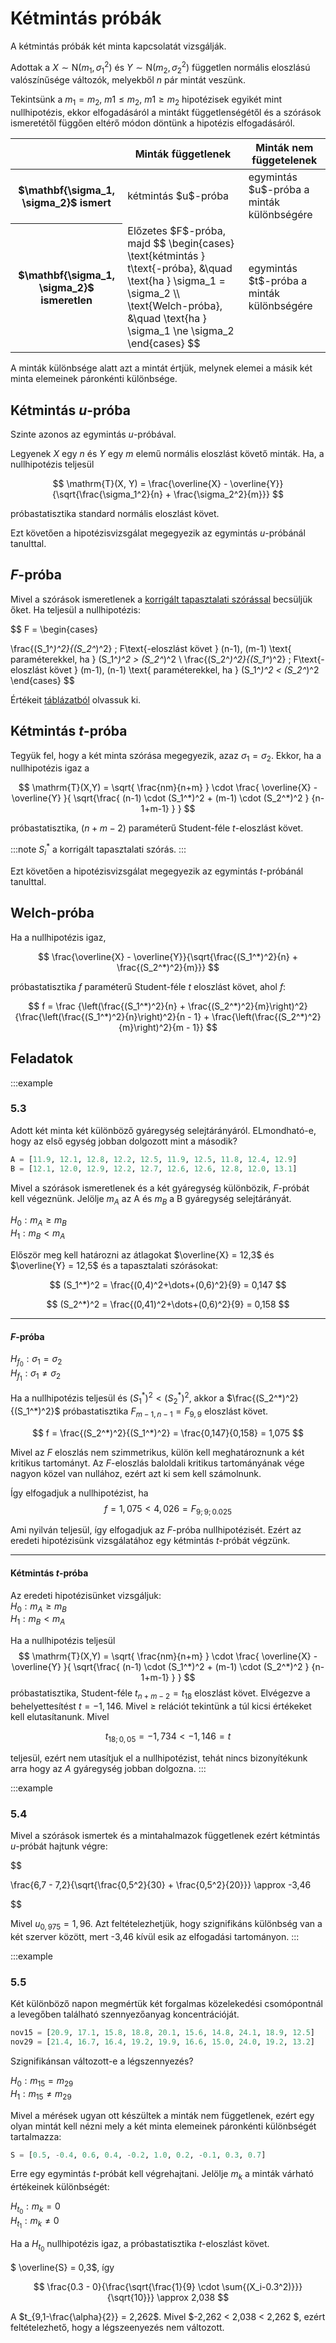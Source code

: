 # Kétmintás próbák

A kétmintás próbák két minta kapcsolatát vizsgálják.

Adottak a $X \sim \mathrm{N}{\left(m_1, \sigma_1^2\right)}$  és $Y \sim \mathrm{N}{\left( m_2, \sigma_2^2 \right)}$
független normális eloszlású valószínűsége változók, melyekből $n$ pár mintát veszünk.

Tekintsünk a $m_1=m_2$, $m1 \le m_2$, $m1 \ge m_2$ hipotézisek egyikét mint nullhipotézis, ekkor elfogadásáról a
mintákt függetlenségétől és a szórások ismeretétől függően eltérő módon döntünk a hipotézis elfogadásáról.

<div class='center-table'>
<table>
    <thead>
    <tr>
        <th></th>
        <th>Minták függetlenek</th>
        <th>Minták nem függetelenek</th>
    </tr>
    </thead>
    <tr>
        <th>$\mathbf{\sigma_1, \sigma_2}$ ismert</th>
        <td>kétmintás $u$-próba</td>
        <td>egymintás $u$-próba a minták különbségére</td>
    </tr>
    <tr>
        <th>$\mathbf{\sigma_1, \sigma_2}$ ismeretlen</th>
        <td>
            Előzetes $F$-próba, majd
            $$
            \begin{cases}
                \text{kétmintás } t\text{-próba}, &\quad \text{ha } \sigma_1 = \sigma_2 \\
                \text{Welch-próba},               &\quad \text{ha } \sigma_1 \ne \sigma_2
            \end{cases}
            $$
        </td>
        <td>egymintás $t$-próba a minták különbségére</td>
    </tr>
</table>
</div>

A minták különbsége alatt azt a mintát értjük, melynek elemei a másik két minta elemeinek páronkénti különbsége.


## Kétmintás $u$-próba

Szinte azonos az egymintás $u$-próbával.

Legyenek $X$ egy $n$ és $Y$ egy $m$ elemű normális eloszlást követő minták. Ha, a nullhipotézis teljesül

$$
\mathrm{T}(X, Y) = \frac{\overline{X} - \overline{Y}}{\sqrt{\frac{\sigma_1^2}{n} + \frac{\sigma_2^2}{m}}}
$$

próbastatisztika standard normális eloszlást követ.

Ezt követően a hipotézisvizsgálat megegyezik az egymintás $u$-próbánál tanulttal.

## $F$-próba

Mivel a szórások ismeretlenek a [korrigált tapasztalati szórással](../#korrig%C3%A1lt-tapasztalati-sz%C3%B3r%C3%A1s)
becsüljük őket. Ha teljesül a nullhipotézis:

$$
F = 
\begin{cases}

\frac{(S_1^*)^2}{(S_2^*)^2} \; F\text{-eloszlást követ } (n-1), (m-1) \text{ paraméterekkel, ha } (S_1^*)^2 > (S_2^*)^2 \\
\frac{(S_2^*)^2}{(S_1^*)^2} \; F\text{-eloszlást követ } (m-1), (n-1) \text{ paraméterekkel, ha } (S_1^*)^2 < (S_2^*)^2
\end{cases}
$$

Értékeit [táblázatból](http://www.socr.ucla.edu/Applets.dir/F_Table.html) olvassuk ki.


## Kétmintás $t$-próba

Tegyük fel, hogy a két minta szórása megegyezik, azaz $\sigma_1 = \sigma_2$. Ekkor, ha a nullhipotézis igaz a

$$
\mathrm{T}(X,Y) =
\sqrt{ \frac{nm}{n+m} } \cdot
\frac{ \overline{X} - \overline{Y} }{ \sqrt{\frac{ (n-1) \cdot (S_1^*)^2 + (m-1) \cdot (S_2^*)^2 } {n-1+m-1} } }
$$

próbastatisztika, $(n+m-2)$ paraméterű Student-féle $t$-eloszlást követ.

:::note
$S_i^*$ a korrigált tapasztalati szórás.
:::

Ezt követően a hipotézisvizsgálat megegyezik az egymintás $t$-próbánál tanulttal.

## Welch-próba

Ha a nullhipotézis igaz,

$$
\frac{\overline{X} - \overline{Y}}{\sqrt{\frac{(S_1^*)^2}{n} + \frac{(S_2^*)^2}{m}}}
$$

próbastatisztika $f$ paraméterű Student-féle $t$ eloszlást követ, ahol $f$:

$$
f =
\frac
{\left(\frac{(S_1^*)^2}{n} + \frac{(S_2^*)^2}{m}\right)^2}
{\frac{\left(\frac{(S_1^*)^2}{n}\right)^2}{n - 1} + \frac{\left(\frac{(S_2^*)^2}{m}\right)^2}{m - 1}}
$$

## Feladatok



:::example
### 5.3

Adott két minta két különböző gyáregység selejtárányáról. ELmondható-e, hogy az első egység jobban dolgozott mint
a második?

```py
A = [11.9, 12.1, 12.8, 12.2, 12.5, 11.9, 12.5, 11.8, 12.4, 12.9]
B = [12.1, 12.0, 12.9, 12.2, 12.7, 12.6, 12.6, 12.8, 12.0, 13.1]
```

Mivel a szórások ismeretlenek és a két gyáregység különbözik, $F$-próbát kell végeznünk. Jelölje $m_A$ az A és $m_B$ a
B gyáregység selejtárányát.

$H_0: m_A \ge m_B$ \
$H_1: m_B <   m_A$

Először meg kell határozni az átlagokat $\overline{X} = 12,3$ és $\overline{Y} = 12,5$ és a tapasztalati szórásokat:

$$
(S_1^*)^2 = \frac{(0,4)^2+\dots+(0,6)^2}{9} = 0,147
$$

$$
(S_2^*)^2 = \frac{(0,41)^2+\dots+(0,6)^2}{9} = 0,158
$$

***

#### $F$-próba
$H_{f_0}: \sigma_1 = \sigma_2$ \
$H_{f_1}: \sigma_1 \ne \sigma_2$

Ha a nullhipotézis teljesül és $(S_1^*)^2 < (S_2^*)^2$, akkor a $\frac{(S_2^*)^2}{(S_1^*)^2}$ próbastatisztika 
$F_{m-1,n-1} = F_{9,9}$ eloszlást követ.

$$
f = \frac{(S_2^*)^2}{(S_1^*)^2} = \frac{0,147}{0,158} = 1,075
$$

Mivel az $F$ eloszlás nem szimmetrikus,  külön kell meghatároznunk a két kritikus tartományt. Az $F$-eloszlás baloldali
kritikus tartományának vége nagyon közel van nullához, ezért azt ki sem kell számolnunk.

Így elfogadjuk a nullhipotézist, ha
$$
f = 1,075 < 4,026 = F_{9; \, 9; \, 0.025}
$$

Ami nyilván teljesül, így elfogadjuk az $F$-próba nullhipotézisét. Ezért az eredeti hipotézisünk vizsgálatához egy
kétmintás $t$-próbát végzünk.

***

#### Kétmintás $t$-próba

Az eredeti hipotézisünket vizsgáljuk: \
$H_0: m_A \ge m_B$ \
$H_1: m_B <   m_A$

Ha a nullhipotézis teljesül
$$
\mathrm{T}(X,Y) =
\sqrt{ \frac{nm}{n+m} } \cdot
\frac{ \overline{X} - \overline{Y} }{ \sqrt{\frac{ (n-1) \cdot (S_1^*)^2 + (m-1) \cdot (S_2^*)^2 } {n-1+m-1} } }
$$
próbastatisztika, Student-féle $t_{n+m-2}=t_{18}$ eloszlást követ. Elvégezve a behelyettesítést $t = -1,146$. Mivel
$\ge$ relációt tekintünk a túl kicsi értékeket kell elutasítanunk. Mivel

$$
t_{18; 0,05} = -1,734 < -1,146 = t
$$

teljesül, ezért nem utasítjuk el a nullhipotézist, tehát nincs bizonyítékunk arra hogy az $A$ gyáregység jobban
dolgozna.
:::



:::example
### 5.4
Mivel a szórások ismertek és a mintahalmazok függetlenek ezért kétmintás $u$-próbát hajtunk végre:

$$

\frac{6,7 - 7,2}{\sqrt{\frac{0,5^2}{30} + \frac{0,5^2}{20}}} \approx -3,46

$$

Mivel $u_{0,975} = 1,96$. Azt feltételezhetjük, hogy szignifikáns különbség van a két szerver között, mert -3,46 kívül
esik az elfogadási tartományon.
:::



:::example
### 5.5
Két különböző napon megmértük két forgalmas közelekedési csomópontnál a levegőben  található szennyezőanyag
koncentrációját.

```py
nov15 = [20.9, 17.1, 15.8, 18.8, 20.1, 15.6, 14.8, 24.1, 18.9, 12.5]
nov29 = [21.4, 16.7, 16.4, 19.2, 19.9, 16.6, 15.0, 24.0, 19.2, 13.2]
```

Szignifikánsan változott-e a légszennyezés?

$H_0: m_{15} =   m_{29}$ \
$H_1: m_{15} \ne m_{29}$

Mivel a mérések ugyan ott készültek a minták nem függetlenek, ezért egy olyan mintát kell nézni mely a két minta
elemeinek páronkénti különbségét tartalmazza:

```py
S = [0.5, -0.4, 0.6, 0.4, -0.2, 1.0, 0.2, -0.1, 0.3, 0.7]
```

Erre egy egymintás $t$-próbát kell végrehajtani. Jelölje $m_k$ a minták várható értékeinek különbségét:

$H_{t_0}: m_{k} =   0$ \
$H_{t_1}: m_{k} \ne 0$

Ha a $H_{t_0}$ nullhipotézis igaz, a próbastatisztika $t$-eloszlást követ.

$ \overline{S} = 0,3$, így

$$
\frac{0.3 - 0}{\frac{\sqrt{\frac{1}{9} \cdot \sum{(X_i-0.3^2)}}}{\sqrt{10}}} \approx 2,038
$$

A $t_{9,1-\frac{\alpha}{2}} = 2,262$. Mivel $-2,262 < 2,038 < 2,262 $, ezért feltételezhető, hogy a légszeenyezés
nem változott.